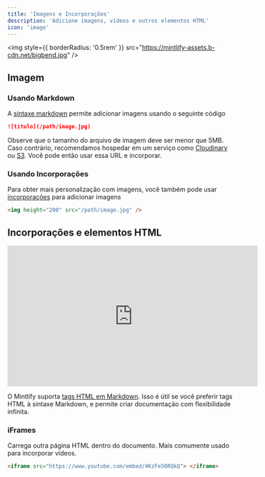 ```yaml
---
title: 'Imagens e Incorporações'
description: 'Adicione imagens, vídeos e outros elementos HTML'
icon: 'image'
---
```


<img
  style={{ borderRadius: '0.5rem' }}
  src="https://mintlify-assets.b-cdn.net/bigbend.jpg"
/>

## Imagem

### Usando Markdown

A [sintaxe markdown](https://www.markdownguide.org/basic-syntax/#images) permite adicionar imagens usando o seguinte código

```md
![título](/path/image.jpg)
```

Observe que o tamanho do arquivo de imagem deve ser menor que 5MB. Caso contrário, recomendamos hospedar em um serviço como [Cloudinary](https://cloudinary.com/) ou [S3](https://aws.amazon.com/s3/). Você pode então usar essa URL e incorporar.

### Usando Incorporações

Para obter mais personalização com imagens, você também pode usar [incorporações](/writing-content/embed) para adicionar imagens

```html
<img height="200" src="/path/image.jpg" />
```

## Incorporações e elementos HTML

<iframe
  width="560"
  height="315"
  src="https://www.youtube.com/embed/4KzFe50RQkQ"
  title="Player de vídeo do YouTube"
  frameBorder="0"
  allow="accelerometer; autoplay; clipboard-write; encrypted-media; gyroscope; picture-in-picture"
  allowFullScreen
  style={{ width: '100%', borderRadius: '0.5rem' }}
></iframe>

<br />

<Tip>

O Mintlify suporta [tags HTML em Markdown](https://www.markdownguide.org/basic-syntax/#html). Isso é útil se você preferir tags HTML à sintaxe Markdown, e permite criar documentação com flexibilidade infinita.

</Tip>

### iFrames

Carrega outra página HTML dentro do documento. Mais comumente usado para incorporar vídeos.

```html
<iframe src="https://www.youtube.com/embed/4KzFe50RQkQ"> </iframe>
```